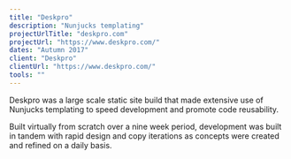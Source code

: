 ```yaml
---
title: "Deskpro"
description: "Nunjucks templating"
projectUrlTitle: "deskpro.com"
projectUrl: "https://www.deskpro.com/"
dates: "Autumn 2017"
client: "Deskpro"
clientUrl: "https://www.deskpro.com/"
tools: ""
---
```


Deskpro was a large scale static site build that made extensive use of Nunjucks templating to speed development and promote code reusability.

Built virtually from scratch over a nine week period, development was built in tandem with rapid design and copy iterations as concepts were created and refined on a daily basis.
